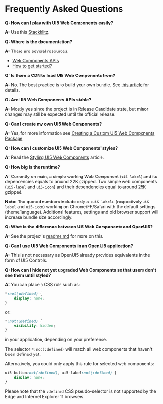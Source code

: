 
<Meta title="Docs/FAQ" />

# Frequently Asked Questions

**Q: How can I play with UI5 Web Components easily?**

**A:** Use this [Stackblitz](https://stackblitz.com/edit/js-vsrpnb?file=index.js,index.html).


**Q: Where is the documentation?**

**A:** There are several resources:
- [Web Components APIs](https://sap.github.io/ui5-webcomponents/playground/)
- [How to get started?](https://blogs.sap.com/2019/04/01/the-fastest-way-to-get-started-with-ui5-web-components/)

**Q: Is there a CDN to load UI5 Web Components from?**

**A:** No. The best practice is to build your own bundle. See [this article](https://blogs.sap.com/2021/05/28/getting-started-with-ui5-web-components-in-2021/) for details.


**Q: Are UI5 Web Components APIs stable?**

**A:** Mostly yes since the project is in Release Candidate state, but minor changes may still be expected until the official release.


**Q: Can I create my own UI5 Web Components?**

**A:** Yes, for more information see [Creating a Custom UI5 Web Components Package](./?path=/docs/docs-development-custom-ui5-web-components-packages--docs)


**Q: How can I customize UI5 Web Components' styles?**

**A:** Read the [Styling UI5 Web Components](./?path=/docs/docs-customizing-styles--docs) article.


**Q: How big is the runtime?**

**A:** Currently on main, a simple working Web Component (```ui5-label```) and its dependencies equals to around 22K gzipped. 
Two simple web components (```ui5-label``` and ```ui5-icon```) and their dependencies equal to around 25K gzipped.

**Note:** The quoted numbers include only a ```<ui5-label>``` (respectively ```ui5-label``` and ```ui5-icon```) working on Chrome/FF/Safari with the default settings (theme/language).
Additional features, settings and old browser support will increase bundle size accordingly.


**Q: What is the difference between UI5 Web Components and OpenUI5?**

**A:** See the project's [readme.md](https://github.com/SAP/ui5-webcomponents) for more on this.


**Q: Can I use UI5 Web Components in an OpenUI5 application?**

**A:** This is not necessary as OpenUI5 already provides equivalents in the form of UI5 Controls. 


**Q: How can I hide not yet upgraded Web Components so that users don't see them until styled?**

**A:** You can place a CSS rule such as:

```CSS
*:not(:defined) {
	display: none;
}
``` 

or: 

```CSS
*:not(:defined) {
	visibility: hidden;
}
``` 

in your application, depending on your preference.

The selector `*:not(:defined)` will match all web components that haven't been defined yet. 

Alternatively, you could only apply this rule for selected web components:

```CSS
ui5-button:not(:defined), ui5-label:not(:defined) {
	display: none;
}
``` 

Please note that the `:defined` CSS pseudo-selector is not supported by the Edge and Internet Explorer 11 browsers.

<Footer />